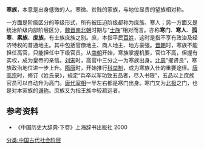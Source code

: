 '''寒族'''，本意是出身低微的人。寒微、贫贱的家族，与地位显贵的望族相对称。

一方面是阶级区分的等级形式，所有被压迫阶级都称为庶族、寒人；另一方面又是统治阶级内部阶层区分，[[魏晋南北朝|魏晋南北朝]]时期与“[[士族|士族]]”相对而言。亦称'''寒门'''、'''寒人'''、'''孤寒'''、'''素族'''、'''庶族'''，有士族庶族之别。庶，本指平民[[百姓|百姓]]，这时是指不享有政治及经济特权的普通地主。其中包括官僚地主、商人地主、地方豪强。[[晋朝|晋朝]]时，寒族不能担任高官，只能担任中下级官员。从[[南朝|南朝]]开始，寒族掌握机要，官位不高，但握有实权，成为皇帝的亲信。[[刘宋|刘宋]]时，高官中三分之一为寒族出身。[[北周|北周]]“擢贤良”，寒族政治地位进一步上升。[[隋唐|隋唐]]时，开始推行[[科举制|科举制]]，成为寒族入仕的重要途径。[[唐高宗|唐高宗]]时，修订《姓氏录》，规定“兵卒以军功致五品者，尽入书限”，五品以上庶族官员可以自动升为高门。[[唐朝宰相|唐代宰相]]一半左右都是寒门出身。寒门又为[[北极|北极]]之门，也是对本家族的[[委婉|谦称]]。庶族又为指王族中较疏远者。

==参考资料==
*《中国历史大辞典·下卷》上海辞书出版社 2000
[[分类:中国古代社会阶层|分类:中国古代社会阶层]]